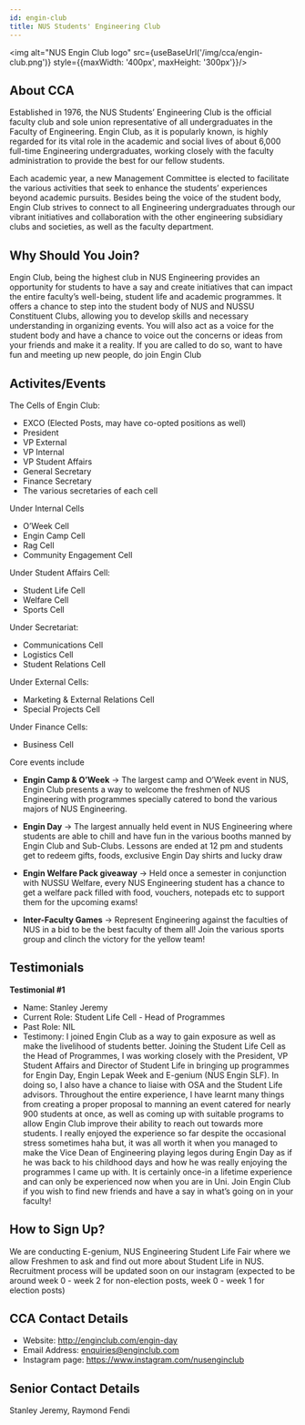 ```yaml
---
id: engin-club
title: NUS Students' Engineering Club
---
```



<img alt="NUS Engin Club logo" src={useBaseUrl('/img/cca/engin-club.png')} style={{maxWidth: '400px', maxHeight: '300px'}}/>

## About CCA
Established in 1976, the NUS Students’ Engineering Club is the official faculty club and sole union representative of all undergraduates in the Faculty of Engineering. Engin Club, as it is popularly known, is highly regarded for its vital role in the academic and social lives of about 6,000 full-time Engineering undergraduates, working closely with the faculty administration to provide the best for our fellow students.

Each academic year, a new Management Committee is elected to facilitate the various activities that seek to enhance the students’ experiences beyond academic pursuits. Besides being the voice of the student body, Engin Club strives to connect to all Engineering undergraduates through our vibrant initiatives and collaboration with the other engineering subsidiary clubs and societies, as well as the faculty department.


## Why Should You Join?
Engin Club, being the highest club in NUS Engineering provides an opportunity for students to have a say and create initiatives that can impact the entire faculty’s well-being, student life and academic programmes. It offers a chance to step into the student body of NUS and NUSSU Constituent Clubs, allowing you to develop skills and necessary understanding in organizing events. You will also act as a voice for the student body and have a chance to voice out the concerns or ideas from your friends and make it a reality. If you are called to do so, want to have fun and meeting up new people, do join Engin Club


## Activites/Events
The Cells of Engin Club:
- EXCO (Elected Posts, may have co-opted positions as well)
- President
- VP External
- VP Internal
- VP Student Affairs
- General Secretary
- Finance Secretary
- The various secretaries of each cell

Under Internal Cells
- O’Week Cell
- Engin Camp Cell
- Rag Cell
- Community Engagement Cell


Under Student Affairs Cell:
- Student Life Cell
- Welfare Cell
- Sports Cell

Under Secretariat:
- Communications Cell
- Logistics Cell
- Student Relations Cell

Under External Cells:
- Marketing & External Relations Cell
- Special Projects Cell

Under Finance Cells:
- Business Cell

Core events include
- **Engin Camp & O’Week** -> The largest camp and O’Week event in NUS, Engin Club presents a way to welcome the freshmen of NUS Engineering with programmes specially catered to bond the various majors of NUS Engineering.

- **Engin Day** -> The largest annually held event in NUS Engineering where students are able to chill and have fun in the various booths manned by Engin Club and Sub-Clubs. Lessons are ended at 12 pm and students get to redeem gifts, foods, exclusive Engin Day shirts and lucky draw

- **Engin Welfare Pack giveaway** -> Held once a semester in conjunction with NUSSU Welfare, every NUS Engineering student has a chance to get a welfare pack filled with food, vouchers, notepads etc to support them for the upcoming exams!

- **Inter-Faculty Games** -> Represent Engineering against the faculties of NUS in a bid to be the best faculty of them all! Join the various sports group and clinch the victory for the yellow team!


## Testimonials
**Testimonial #1**
- Name: Stanley Jeremy
- Current Role: Student Life Cell - Head of Programmes
- Past Role: NIL
- Testimony: I joined Engin Club as a way to gain exposure as well as make the livelihood of students better. Joining the Student Life Cell as the Head of Programmes, I was working closely with the President, VP Student Affairs and Director of Student Life in bringing up programmes for Engin Day, Engin Lepak Week and E-genium (NUS Engin SLF). In doing so, I also have a chance to liaise with OSA and the Student Life advisors. Throughout the entire experience, I have learnt many things from creating a proper proposal to manning an event catered for nearly 900 students at once, as well as coming up with suitable programs to allow Engin Club improve their ability to reach out towards more students. I really enjoyed the experience so far despite the occasional stress sometimes haha but, it was all worth it when you managed to make the Vice Dean of Engineering playing legos during Engin Day as if he was back to his childhood days and how he was really enjoying the programmes I came up with. It is certainly once-in a lifetime experience and can only be experienced now when you are in Uni. Join Engin Club if you wish to find new friends and have a say in what’s going on in your faculty!


## How to Sign Up?
We are conducting E-genium, NUS Engineering Student Life Fair where we allow Freshmen to ask and find out more about Student Life in NUS. Recruitment process will be updated soon on our instagram (expected to be around week 0 - week 2 for non-election posts, week 0 - week 1 for election posts)


## CCA Contact Details
- Website: http://enginclub.com/engin-day
- Email Address: enquiries@enginclub.com
- Instagram page: https://www.instagram.com/nusenginclub


## Senior Contact Details
Stanley Jeremy, Raymond Fendi
